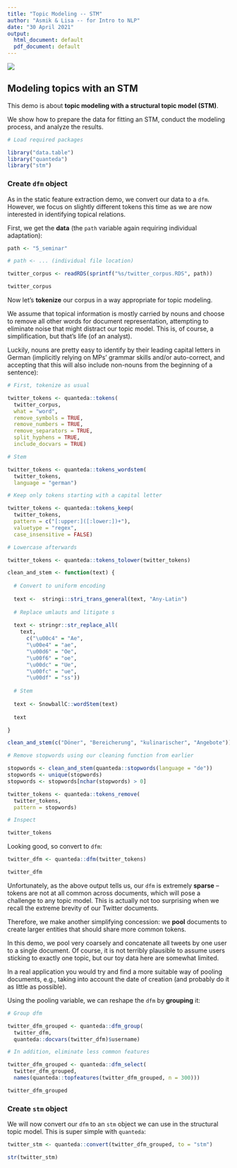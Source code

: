 ```yaml
---
title: "Topic Modeling -- STM"
author: "Asmik & Lisa -- for Intro to NLP"
date: "30 April 2021"
output:
  html_document: default
  pdf_document: default
---
```


![](../../Logo_Consulting.JPG)

## Modeling topics with an STM

This demo is about **topic modeling with a structural topic model (STM)**.

We show how to prepare the data for fitting an STM, conduct the modeling process, and analyze the results.


```r
# Load required packages

library("data.table")
library("quanteda")
library("stm")
```

### Create `dfm` object

As in the static feature extraction demo, we convert our data to a `dfm`. 
However, we focus on slightly different tokens this time as we are now interested in identifying topical relations.

First, we get the **data** (the `path` variable again requiring individual adaptation):

```r
path <- "5_seminar"
```


```r
# path <- ... (individual file location)

twitter_corpus <- readRDS(sprintf("%s/twitter_corpus.RDS", path))

twitter_corpus

```

Now let's **tokenize** our corpus in a way appropriate for topic modeling. 

We assume that topical information is mostly carried by nouns and choose to remove all other words for document representation, attempting to eliminate noise that might distract our topic model.
This is, of course, a simplification, but that's life (of an analyst). 

Luckily, nouns are pretty easy to identify by their leading capital letters in German (implicitly relying on MPs' grammar skills and/or auto-correct, and accepting that this will also include non-nouns from the beginning of a sentence):

```r

# First, tokenize as usual

twitter_tokens <- quanteda::tokens(
  twitter_corpus,
  what = "word",
  remove_symbols = TRUE,
  remove_numbers = TRUE,
  remove_separators = TRUE,
  split_hyphens = TRUE,
  include_docvars = TRUE)

```

```r

# Stem

twitter_tokens <- quanteda::tokens_wordstem(
  twitter_tokens, 
  language = "german")

```

```r

# Keep only tokens starting with a capital letter

twitter_tokens <- quanteda::tokens_keep(
  twitter_tokens,
  pattern = c("[:upper:]([:lower:])+"),
  valuetype = "regex",
  case_insensitive = FALSE)

# Lowercase afterwards

twitter_tokens <- quanteda::tokens_tolower(twitter_tokens)

```

```r

clean_and_stem <- function(text) {
  
  # Convert to uniform encoding
  
  text <-  stringi::stri_trans_general(text, "Any-Latin")
  
  # Replace umlauts and litigate s
  
  text <- stringr::str_replace_all(
    text,
      c("\u00c4" = "Ae",
      "\u00e4" = "ae",
      "\u00d6" = "Oe",
      "\u00f6" = "oe",
      "\u00dc" = "Ue",
      "\u00fc" = "ue",
      "\u00df" = "ss"))
  
  # Stem
  
  text <- SnowballC::wordStem(text)
  
  text

}

clean_and_stem(c("Döner", "Bereicherung", "kulinarischer", "Angebote"))

```

```r

# Remove stopwords using our cleaning function from earlier

stopwords <- clean_and_stem(quanteda::stopwords(language = "de"))
stopwords <- unique(stopwords)
stopwords <- stopwords[nchar(stopwords) > 0]

twitter_tokens <- quanteda::tokens_remove(
  twitter_tokens,
  pattern = stopwords)

# Inspect

twitter_tokens

```

Looking good, so convert to `dfm`:

```r

twitter_dfm <- quanteda::dfm(twitter_tokens)

twitter_dfm

```

Unfortunately, as the above output tells us, our `dfm` is extremely **sparse** -- tokens are not at all common across documents, which will pose a challenge to any topic model.
This is actually not too surprising when we recall the extreme brevity of our Twitter documents.

Therefore, we make another simplifying concession: we **pool** documents to create larger entities that should share more common tokens.

In this demo, we pool very coarsely and concatenate all tweets by one user to a single document.
Of course, it is not terribly plausible to assume users sticking to exactly one topic, but our toy data here are somewhat limited.

In a real application you would try and find a more suitable way of pooling documents, e.g., taking into account the date of creation (and probably do it as little as possible).

Using the pooling variable, we can reshape the `dfm` by **grouping** it:

```r

# Group dfm

twitter_dfm_grouped <- quanteda::dfm_group(
  twitter_dfm, 
  quanteda::docvars(twitter_dfm)$username)

# In addition, eliminate less common features

twitter_dfm_grouped <- quanteda::dfm_select(
  twitter_dfm_grouped,
  names(quanteda::topfeatures(twitter_dfm_grouped, n = 300)))

twitter_dfm_grouped

```

### Create `stm` object

We will now convert our `dfm` to an `stm` object we can use in the structural topic model.
This is super simple with `quanteda`:

```r

twitter_stm <- quanteda::convert(twitter_dfm_grouped, to = "stm")

str(twitter_stm)

```



